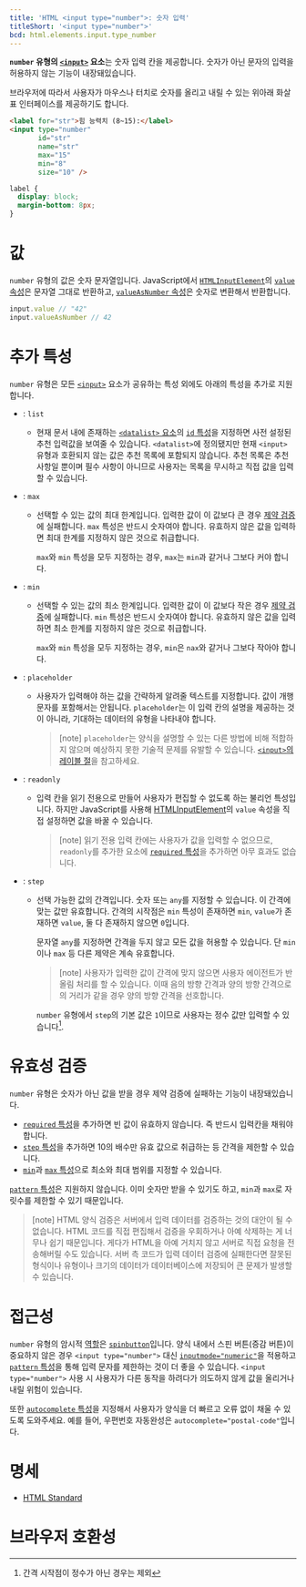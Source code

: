 ```yaml
---
title: 'HTML <input type="number">: 숫자 입력'
titleShort: '<input type="number">'
bcd: html.elements.input.type_number
---
```


**`number` 유형의 [`<input>`](../input) 요소**는 숫자 입력 칸을 제공합니다. 숫자가 아닌 문자의 입력을 허용하지 않는 기능이 내장돼있습니다.

브라우저에 따라서 사용자가 마우스나 터치로 숫자를 올리고 내릴 수 있는 위아래 화살표 인터페이스를 제공하기도 합니다.

```html hidden name=demo
<label for="str">힘 능력치 (8~15):</label>
<input type="number"
       id="str"
       name="str"
       max="15"
       min="8"
       size="10" />
```

```css hidden name=demo
label {
  display: block;
  margin-bottom: 8px;
}
```

<LiveExample height={180} lang="html" name="demo" />

# 값

`number` 유형의 값은 숫자 문자열입니다. JavaScript에서 [`HTMLInputElement`](https://developer.mozilla.org/en-US/docs/Web/API/HTMLInputElement)의 [`value` 속성](https://developer.mozilla.org/en-US/docs/Web/API/HTMLInputElement/value)은 문자열 그대로 반환하고, [`valueAsNumber` 속성](https://developer.mozilla.org/en-US/docs/Web/API/HTMLInputElement/valueAsNumber)은 숫자로 변환해서 반환합니다.

```js
input.value // "42"
input.valueAsNumber // 42
```

# 추가 특성

`number` 유형은 모든 [`<input>`](../input) 요소가 공유하는 특성 외에도 아래의 특성을 추가로 지원합니다.

- : `list`

  - 현재 문서 내에 존재하는 [`<datalist>` 요소][`<datalist>`]의 [`id` 특성][`id`]을 지정하면 사전 설정된 추천 입력값을 보여줄 수 있습니다. `<datalist>`에 정의됐지만 현재 `<input>` 유형과 호환되지 않는 값은 추천 목록에 포함되지 않습니다. 추천 목록은 추천 사항일 뿐이며 필수 사항이 아니므로 사용자는 목록을 무시하고 직접 값을 입력할 수 있습니다.

- : `max`

  - 선택할 수 있는 값의 최대 한계입니다. 입력한 값이 이 값보다 큰 경우 [제약 검증]에 실패합니다. `max` 특성은 반드시 숫자여야 합니다. 유효하지 않은 값을 입력하면 최대 한계를 지정하지 않은 것으로 취급합니다.

    `max`와 `min` 특성을 모두 지정하는 경우, `max`는 `min`과 같거나 그보다 커야 합니다.

- : `min`

  - 선택할 수 있는 값의 최소 한계입니다. 입력한 값이 이 값보다 작은 경우 [제약 검증]에 실패합니다. `min` 특성은 반드시 숫자여야 합니다. 유효하지 않은 값을 입력하면 최소 한계를 지정하지 않은 것으로 취급합니다.

    `max`와 `min` 특성을 모두 지정하는 경우, `min`은 `nax`와 같거나 그보다 작아야 합니다.

- : `placeholder`

  - 사용자가 입력해야 하는 값을 간략하게 알려줄 텍스트를 지정합니다. 값이 개행 문자를 포함해서는 안됩니다. `placeholder`는 이 입력 칸의 설명을 제공하는 것이 아니라, 기대하는 데이터의 유형을 나타내야 합니다.

    > [note] `placeholder`는 양식을 설명할 수 있는 다른 방법에 비해 적합하지 않으며 예상하지 못한 기술적 문제를 유발할 수 있습니다. [`<input>`의 레이블 절](../input#플레이스홀더는-접근성이-떨어짐)을 참고하세요.

- : `readonly`

  - 입력 칸을 읽기 전용으로 만들어 사용자가 편집할 수 없도록 하는 불리언 특성입니다. 하지만 JavaScript를 사용해 [HTMLInputElement](https://developer.mozilla.org/en-US/docs/Web/API/HTMLInputElement)의 `value` 속성을 직접 설정하면 값을 바꿀 수 있습니다.

    > [note] 읽기 전용 입력 칸에는 사용자가 값을 입력할 수 없으므로, `readonly`를 추가한 요소에 [`required` 특성](../input#term-required)을 추가하면 아무 효과도 없습니다.

- : `step`

  - 선택 가능한 값의 간격입니다. 숫자 또는 `any`를 지정할 수 있습니다. 이 간격에 맞는 값만 유효합니다. 간격의 시작점은 `min` 특성이 존재하면 `min`, `value`가 존재하면 `value`, 둘 다 존재하지 않으면 `0`입니다.

    문자열 `any`를 지정하면 간격을 두지 않고 모든 값을 허용할 수 있습니다. 단 `min`이나 `max` 등 다른 제약은 계속 유효합니다.

    > [note] 사용자가 입력한 값이 간격에 맞지 않으면 사용자 에이전트가 반올림 처리를 할 수 있습니다. 이때 음의 방향 간격과 양의 방향 간격으로의 거리가 같을 경우 양의 방향 간격을 선호합니다.

    `number` 유형에서 `step`의 기본 값은 `1`이므로 사용자는 정수 값만 입력할 수 있습니다[^1].

    [^1]: 간격 시작점이 정수가 아닌 경우는 제외

# 유효성 검증

`number` 유형은 숫자가 아닌 값을 받을 경우 제약 검증에 실패하는 기능이 내장돼있습니다.

- [`required` 특성](../input#term-required)을 추가하면 빈 값이 유효하지 않습니다. 즉 반드시 입력칸을 채워야 합니다.
- [`step` 특성](#term-step)을 추가하면 10의 배수만 유효 값으로 취급하는 등 간격을 제한할 수 있습니다.
- [`min`](#term-min)과 [`max` 특성](#term-max)으로 최소와 최대 범위를 지정할 수 있습니다.

[`pattern` 특성][`pattern`]은 지원하지 않습니다. 이미 숫자만 받을 수 있기도 하고, `min`과 `max`로 자릿수를 제한할 수 있기 때문입니다.

> [note] HTML 양식 검증은 서버에서 입력 데이터를 검증하는 것의 대안이 될 수 없습니다. HTML 코드를 직접 편집해서 검증을 우회하거나 아예 삭제하는 게 너무나 쉽기 때문입니다. 게다가 HTML을 아예 거치지 않고 서버로 직접 요청을 전송해버릴 수도 있습니다. 서버 측 코드가 입력 데이터 검증에 실패한다면 잘못된 형식이나 유형이나 크기의 데이터가 데이터베이스에 저장되어 큰 문제가 발생할 수 있습니다.

# 접근성

`number` 유형의 암시적 [역할](https://developer.mozilla.org/en-US/docs/Web/Accessibility/ARIA/Roles)은 [`spinbutton`](https://developer.mozilla.org/en-US/docs/Web/Accessibility/ARIA/Roles/spinbutton_role)입니다. 양식 내에서 스핀 버튼(증감 버튼)이 중요하지 않은 경우 `<input type="number">` 대신 [`inputmode="numeric"`][`inputmode`]을 적용하고 [`pattern` 특성][`pattern`]을 통해 입력 문자를 제한하는 것이 더 좋을 수 있습니다. `<input type="number">` 사용 시 사용자가 다른 동작을 하려다가 의도하지 않게 값을 올리거나 내릴 위험이 있습니다.

또한 [`autocomplete` 특성][`autocomplete`]을 지정해서 사용자가 양식을 더 빠르고 오류 없이 채울 수 있도록 도와주세요. 예를 들어, 우편번호 자동완성은 `autocomplete="postal-code"`입니다.

# 명세

- [HTML Standard](<https://html.spec.whatwg.org/multipage/input.html#number-state-(type=number)>)

# 브라우저 호환성

<BrowserCompat data={props.bcd} />

[`autocomplete`]: /docs/Web/HTML/Attributes/autocomplete
[`id`]: /docs/Web/HTML/Global_attributes/id
[`inputmode`]: /docs/Web/HTML/Global_attributes/inputmode
[`pattern`]: ../input#term-pattern
[`<datalist>`]: ../datalist
[제약 검증]: https://developer.mozilla.org/en-US/docs/Web/Guide/HTML/Constraint_validation
